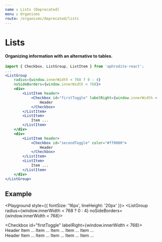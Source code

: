 ```yaml
---
name : Lists (Deprecated)
menu : Organisms
route: /organisms/deprecated/lists
---
```



# Lists
#### Organizing information with an alternative to tables.

```jsx
import { Checkbox, ListGroup, ListItem } from 'aphrodite-react';
...
<ListGroup
    radius={window.innerWidth < 768 ? 0 : 4}
    noSideBorders={window.innerWidth < 768}>
    <div>
        <ListItem header>
            <Checkbox id="firstToggle" labelRight={window.innerWidth < 768}>
                Header
            </Checkbox>
        </ListItem>
        <ListItem>
            Item ...
        </ListItem>
    </div>
    <div>
        <ListItem header>
            <Checkbox id="secondToggle" color="#ff0000">
                Header
            </Checkbox>
        </ListItem>
        <ListItem>
            Item ...
        </ListItem>
    </div>
</ListGroup>
```

## Example
<Playground style={{ fontSize: '16px', lineHeight: '20px' }}>
    <ListGroup
        radius={window.innerWidth < 768 ? 0 : 4}
        noSideBorders={window.innerWidth < 768}>
        <div>
            <ListItem header>
                <Checkbox id="firstToggle" labelRight={window.innerWidth < 768}>
                    Header
                </Checkbox>
            </ListItem>
            <ListItem>
                Item ...
            </ListItem>
            <ListItem>
                Item ...
            </ListItem>
            <ListItem>
                Item ...
            </ListItem>
            <ListItem>
                Item ...
            </ListItem>
            <ListItem>
                Item ...
            </ListItem>
        </div>
        <div>
            <ListItem header>
                <Checkbox id="secondToggle" color="red" defaultChecked={true}>
                    Header
                </Checkbox>
            </ListItem>
            <ListItem>
                Item ...
            </ListItem>
            <ListItem>
                Item ...
            </ListItem>
            <ListItem>
                Item ...
            </ListItem>
            <ListItem>
                Item ...
            </ListItem>
            <ListItem>
                Item ...
            </ListItem>
        </div>
    </ListGroup>
</Playground>
